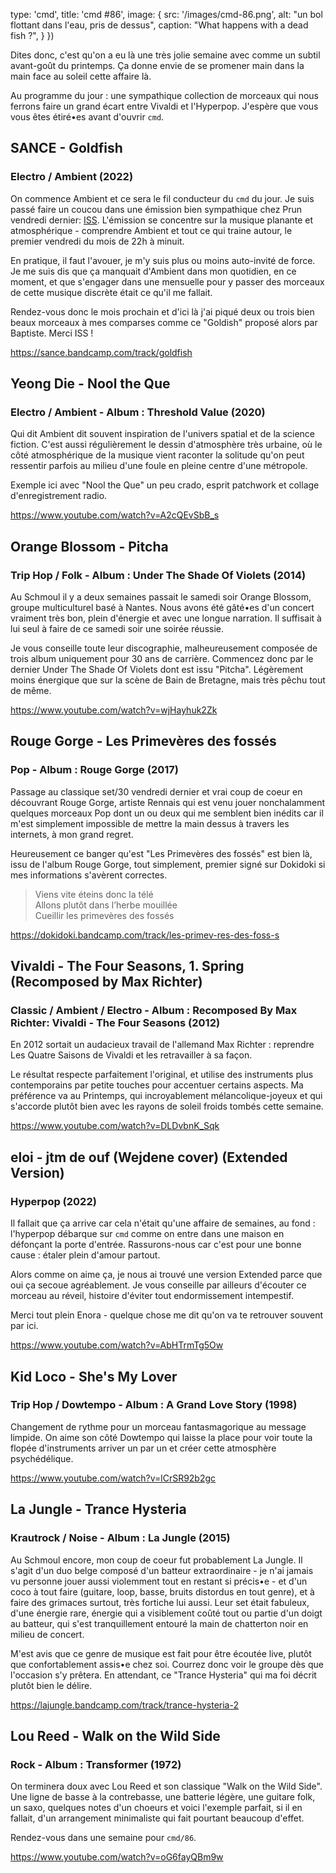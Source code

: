 
  type: 'cmd',
  title: 'cmd #86',
  image: {
    src: '/images/cmd-86.png',
    alt: "un bol flottant dans l'eau, pris de dessus",
    caption: "What happens with a dead fish ?",
  }
})


Dites donc, c'est qu'on a eu là une très jolie semaine avec comme un subtil avant-goût du printemps. Ça donne envie de se promener main dans la main face au soleil cette affaire là.

Au programme du jour : une sympathique collection de morceaux qui nous ferrons faire un grand écart entre Vivaldi et l'Hyperpop. J'espère que vous vous êtes étiré•es avant d'ouvrir `cmd`.



## SANCE - Goldfish

### Electro / Ambient (2022)

On commence Ambient et ce sera le fil conducteur du `cmd` du jour. Je suis passé faire un coucou dans une émission bien sympathique chez Prun vendredi dernier: [ISS](https://www.prun.net/emission/8MNV-iss). L'émission se concentre sur la musique planante et atmosphérique - comprendre Ambient et tout ce qui traine autour, le premier vendredi du mois de 22h à minuit.

En pratique, il faut l'avouer, je m'y suis plus ou moins auto-invité de force. Je me suis dis que ça manquait d'Ambient dans mon quotidien, en ce moment, et que s'engager dans une mensuelle pour y passer des morceaux de cette musique discrète était ce qu'il me fallait.

Rendez-vous donc le mois prochain et d'ici là j'ai piqué deux ou trois bien beaux morceaux à mes comparses comme ce "Goldish" proposé alors par Baptiste. Merci ISS !

https://sance.bandcamp.com/track/goldfish



## Yeong Die - Nool the Que

### Electro / Ambient - Album : Threshold Value (2020)

Qui dit Ambient dit souvent inspiration de l'univers spatial et de la science fiction. C'est aussi régulièrement le dessin d'atmosphère très urbaine, où le côté atmosphérique de la musique vient raconter la solitude qu'on peut ressentir parfois au milieu d'une foule en pleine centre d'une métropole.

Exemple ici avec  "Nool the Que" un peu crado, esprit patchwork et collage d'enregistrement radio.

https://www.youtube.com/watch?v=A2cQEvSbB_s



## Orange Blossom - Pitcha

### Trip Hop / Folk - Album : Under The Shade Of Violets (2014)

Au Schmoul il y a deux semaines passait le samedi soir Orange Blossom, groupe multiculturel basé à Nantes. Nous avons été gâté•es d'un concert vraiment très bon, plein d'énergie et avec une longue narration. Il suffisait à lui seul à faire de ce samedi soir une soirée réussie.

Je vous conseille toute leur discographie, malheureusement composée de trois album uniquement  pour 30 ans de carrière. Commencez donc par le dernier Under The Shade Of Violets dont est issu "Pitcha". Légèrement moins énergique que sur la scène de Bain de Bretagne, mais très pêchu tout de même.

https://www.youtube.com/watch?v=wjHayhuk2Zk



## Rouge Gorge - Les Primevères des fossés

### Pop - Album : Rouge Gorge (2017)

Passage au classique set/30 vendredi dernier et vrai coup de coeur en découvrant Rouge Gorge, artiste Rennais qui est venu jouer nonchalamment quelques morceaux Pop dont un ou deux qui me semblent bien inédits car il m'est simplement impossible de mettre la main dessus à travers les internets, à mon grand regret.

Heureusement ce banger qu'est "Les Primevères des fossés" est bien là, issu de l'album Rouge Gorge, tout simplement, premier signé sur Dokidoki si mes informations s'avèrent correctes.

> Viens vite éteins donc la télé<br/>
> Allons plutôt dans l’herbe mouillée<br/>
> Cueillir les primevères des fossés<br/>

https://dokidoki.bandcamp.com/track/les-primev-res-des-foss-s



## Vivaldi - The Four Seasons, 1. Spring (Recomposed by Max Richter)

### Classic / Ambient / Electro - Album :  Recomposed By Max Richter: Vivaldi - The Four Seasons (2012)

En 2012 sortait un audacieux travail de l'allemand Max Richter : reprendre Les Quatre Saisons de Vivaldi et les retravailler à sa façon.

Le résultat respecte parfaitement l'original, et utilise des instruments plus contemporains par petite touches pour accentuer certains aspects. Ma préférence va au Printemps, qui incroyablement mélancolique-joyeux et qui s'accorde plutôt bien avec les rayons de soleil froids tombés cette semaine.

https://www.youtube.com/watch?v=DLDvbnK_Sqk



## eloi - jtm de ouf (Wejdene cover) (Extended Version)

### Hyperpop (2022)

Il fallait que ça arrive car cela n'était qu'une affaire de semaines, au fond : l'hyperpop débarque sur `cmd` comme on entre dans une maison en défonçant la porte d'entrée. Rassurons-nous car c'est pour une bonne cause : étaler plein d'amour partout.

Alors comme on aime ça, je nous ai trouvé une version Extended parce que oui ça secoue agréablement. Je vous conseille par ailleurs d'écouter ce morceau au réveil, histoire d'éviter tout endormissement intempestif.

Merci tout plein Enora - quelque chose me dit qu'on va te retrouver souvent par ici.

https://www.youtube.com/watch?v=AbHTrmTg5Ow



## Kid Loco - She's My Lover

### Trip Hop / Dowtempo - Album : A Grand Love Story (1998)

Changement de rythme pour un morceau fantasmagorique au message limpide. On aime son côté Dowtempo qui laisse la place pour voir toute la flopée d'instruments arriver un par un et créer cette atmosphère psychédélique.

https://www.youtube.com/watch?v=lCrSR92b2gc



## La Jungle - Trance Hysteria

### Krautrock / Noise - Album : La Jungle (2015)

Au Schmoul encore, mon coup de coeur fut probablement La Jungle. Il s'agit d'un duo belge composé d'un batteur extraordinaire - je n'ai jamais vu personne jouer aussi violemment tout en restant si précis•e - et d'un coco à tout faire (guitare, loop, basse, bruits distordus en tout genre), et à faire des grimaces surtout, très fortiche lui aussi. Leur set était fabuleux, d'une énergie rare, énergie qui a visiblement coûté tout ou partie d'un doigt au batteur, qui s'est tranquillement entouré la main de chatterton noir en milieu de concert.

M'est avis que ce genre de musique est fait pour être écoutée live, plutôt que confortablement assis•e chez soi. Courrez donc voir le groupe dès que l'occasion s'y prêtera. En attendant, ce "Trance Hysteria" qui ma foi décrit plutôt bien le délire.

https://lajungle.bandcamp.com/track/trance-hysteria-2



## Lou Reed - Walk on the Wild Side

### Rock - Album : Transformer (1972)

On terminera doux avec Lou Reed et son classique "Walk on the Wild Side". Une ligne de basse à la contrebasse, une batterie légère, une guitare folk, un saxo, quelques notes d'un choeurs et voici l'exemple parfait, si il en fallait, d'un arrangement minimaliste qui fait pourtant beaucoup d'effet.

Rendez-vous dans une semaine pour `cmd/86`.

https://www.youtube.com/watch?v=oG6fayQBm9w



